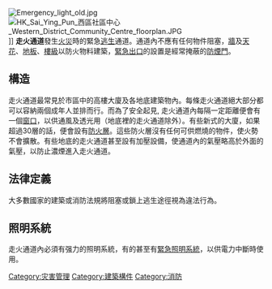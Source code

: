 {{Unreferenced|time=2016-06-24T21:49:53+00:00}}
[[File:Emergency_light_old.jpg|thumb]]
[[File:HK_Sai_Ying_Pun_西區社區中心_Western_District_Community_Centre_floorplan.JPG|thumb]]]]
'''走火通道'''發生[[火災|火災]]時的緊急[[逃生|逃生]]通道。通道內不應有任何物件阻塞，[[牆|牆]]及[[天花|天花]]、[[地板|地板]]、[[樓級|樓級]]以防火物料建築，[[緊急出口|緊急出口]]的設置是經常掩蔽的[[防煙門|防煙門]]。

==構造==
走火通道最常見於市區中的高樓大廈及各地底建築物內。每條走火通道絕大部分都可以容納兩個成年人並排而行。而為了安全起見, 走火通道內每隔一定距離便會有一個[[窗口|窗口]]，以供通風及透光用（地底裡的走火通道除外）。有些新式的大廈，如果超過30層的話，便會設有[[防火層|防火層]]。這些防火層沒有任何可供燃燒的物件，使火勢不會擴散。有些地底的走火通道甚至設有加壓設備，使通道內的氣壓略高於外面的氣壓，以防止濃煙進入走火通道。

==法律定義==
大多數國家的建築或消防法規將阻塞或鎖上逃生途徑視為違法行為。

==照明系統==
走火通道內必須有强力的照明系統，有的甚至有[[緊急照明系統|緊急照明系統]]，以供電力中斷時使用。

{{arch-stub}}

[[Category:灾害管理|Category:灾害管理]]
[[Category:建築構件|Category:建築構件]]
[[Category:消防|Category:消防]]